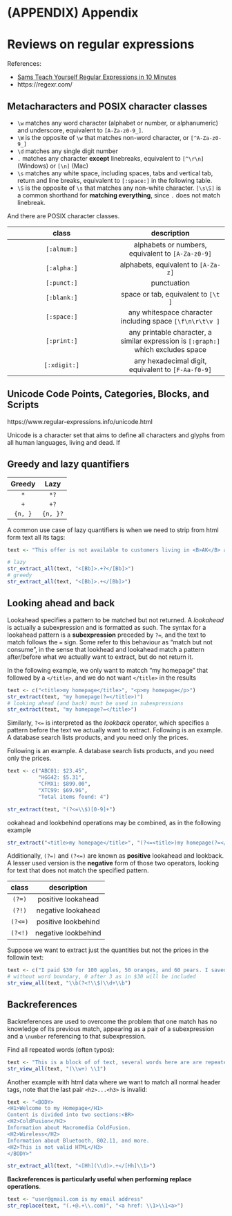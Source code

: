


# (APPENDIX) Appendix {-}   

# Reviews on regular expressions


References:

- [Sams Teach Yourself Regular Expressions in 10 Minutes](https://www.amazon.com/Teach-Yourself-Regular-Expressions-Minutes-ebook/dp/B0027KRPHM/ref=sr_1_2?dchild=1&keywords=Sams+Teach+Yourself+Regular+Expressions+in+10+Minutes&qid=1585917048&sr=8-2)  
- https://regexr.com/

## Metacharacters and POSIX character classes  

- `\w` matches any word character (alphabet or number, or alphanumeric) and underscore, equivalent to `[A-Za-z0-9_]`.  
- `\W` is the opposite of `\w` that matches non-word character, or `[^A-Za-z0-9_]`
- `\d` matches any single digit number  
- `.` matches any character **except** linebreaks, equivalent to `[^\r\n]` (Windows) or `[\n]` (Mac)  
- `\s` matches any white space, including spaces, tabs and vertical tab, return and line breaks, equivalent to `[:space:]` in the following table.  
- `\S` is the opposite of `\s` that matches any non-white character. `[\s\S]` is a common shorthand for **matching everything**, since `.` does not match linebreak. 


And there are POSIX character classes.  

|class|description|
|:-:|:-:|
|`[:alnum:]`|alphabets or numbers, equivalent to `[A-Za-z0-9]`|
|`[:alpha:]`|alphabets, equivalent to `[A-Za-z]`|
|`[:punct:]`|punctuation|
|`[:blank:]`|space or tab, equivalent to `[\t ]`|  
|`[:space:]`|any whitespace character including space `[\f\n\r\t\v ]`| 
|`[:print:]`|any printable character, a similar expression is `[:graph:]` which excludes space  
|`[:xdigit:]`|any hexadecimal digit, equivalent to  `[F-Aa-f0-9]`|  

## Unicode Code Points, Categories, Blocks, and Scripts  

https://www.regular-expressions.info/unicode.html

Unicode is a character set that aims to define all characters and glyphs from all human languages, living and dead. If 

## Greedy and lazy quantifiers 

|Greedy|Lazy|
|:-:|:-:|
|`*`|`*?`|
|`+`|`+?`|
|`{n, }`|`{n, }?`|  

A common use case of lazy quantifiers is when we need to strip from html form text all its tags: 

```r
text <- "This offer is not available to customers living in <B>AK</B> and <B>HI</B>"

# lazy 
str_extract_all(text, "<[Bb]>.+?</[Bb]>")
# greedy
str_extract_all(text, "<[Bb]>.+</[Bb]>")
```





## Looking ahead and back  

Lookahead specifies a pattern to be matched but not returned. A *lookahead* is actually a subexpression and is formatted as such. The syntax for a lookahead pattern is a **subexpression** preceded by `?=`, and the text to match follows the `=` sign.  Some refer to this behaviour as "match but not consume", in the sense that lookhead and lookahead match a pattern after/before what we actually want to extract, but do not return it.   

In the following example, we only want to matcch "my homepage" that followed by a `</title>`, and we do not want `</title>` in the results  
```r
text <- c("<title>my homepage</title>", "<p>my homepage</p>")
str_extract(text, "my homepage(?=</title>)")
# looking ahead (and back) must be used in subexpressions 
str_extract(text, "my homepage?=</title>")
```


Similarly, `?<=` is interpreted as the *lookback* operator, which specifies a pattern before the text we actually want to extract. Following is an example. A database search lists products, and you need only the prices.  

Following is an example. A database search lists products, and you need only the prices.  

```r
text <- c("ABC01: $23.45", 
          "HGG42: $5.31", 
          "CFMX1: $899.00", 
          "XTC99: $69.96", 
          "Total items found: 4")

str_extract(text, "(?<=\\$)[0-9]+")
```

ookahead and lookbehind operations may be combined, as in the following example  

```r
str_extract("<title>my homepage</title>", "(?<=<title>)my homepage(?=</title>)")
```


Additionally, `(?=)` and `(?<=)` are known as **positive** lookahead and lookback. A lesser used version is the **negative** form of those two operators, looking for text that does not match the specified pattern.  

class | description |  
:-:|:-:|
`(?=)` | positive lookahead |
`(?!)`| negative lookahead |
`(?<=)` | positive lookbehind | 
`(?<!)`| negative lookbehind|


Suppose we want to extract just the quantities but not the prices in the followin text: 
```r
text <- c("I paid $30 for 100 apples, 50 oranges, and 60 pears. I saved $5 on this order.")
# without word boundary, 0 after 3 as in $30 will be included
str_view_all(text, "\\b(?<!\\$)\\d+\\b")
```


## Backreferences 


Backreferences are used to overcome the problem that one match has no knowledge of its previous match, appearing as a pair of a subexpression and a `\number` referencing to that subexpression.  

Find all repeated words (often typos):  

```r
text <- "This is a block of of text, several words here are are repeated, and and they should not be."
str_view_all(text, "(\\w+) \\1")
```

Another example with html data where we want to match all normal header tags, note that the last pair `<h2>...<h3>` is invalid:  

```r
text <- "<BODY>
<H1>Welcome to my Homepage</H1>
Content is divided into two sections:<BR>
<H2>ColdFusion</H2>
Information about Macromedia ColdFusion.
<H2>Wireless</H2>
Information about Bluetooth, 802.11, and more.
<H2>This is not valid HTML</H3>
</BODY>"

str_extract_all(text, "<[Hh](\\d)>.+</[Hh]\\1>")
```

**Backreferences is particularly useful when performing replace operations**.  

```r
text <- "user@gmail.com is my email address"
str_replace(text, "(.+@.+\\.com)", "<a href: \\1>\\1<a>")
```




